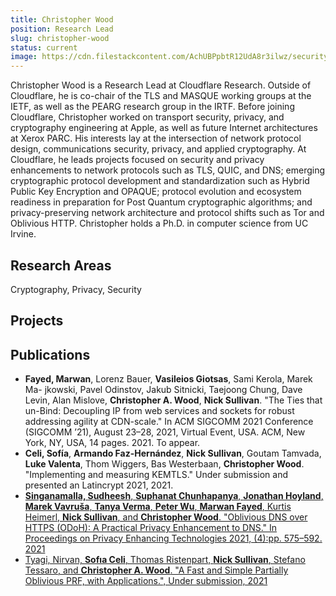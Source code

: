 ```yaml
---
title: Christopher Wood
position: Research Lead
slug: christopher-wood
status: current
image: https://cdn.filestackcontent.com/AchUBPpbtR12UdA8r3ilwz/security=policy:eyJleHBpcnkiOjIyMzA3NDc0OTcsImNhbGwiOlsicmVhZCIsImNvbnZlcnQiXSwiaGFuZGxlIjoiMWtGYThjdVRRYWlBTnZHcDkxM20ifQ==,signature:af6b97d9a057a3048613d726ee67dbffe61f72da2d5fc6de00b5a990e5c7df9b/cache=expiry:max/resize=w:600,h:600,fit:crop,align:faces/rotate=d:exif/1kFa8cuTQaiANvGp913m
---
```


<ProfileHeader slug={frontMatter.slug} />

Christopher Wood is a Research Lead at Cloudflare Research. Outside of Cloudflare, he is co-chair of the TLS and MASQUE working groups at the IETF, as well as the PEARG research group in the IRTF. Before joining Cloudflare, Christopher worked on transport security, privacy, and cryptography engineering at Apple, as well as future Internet architectures at Xerox PARC. His interests lay at the intersection of network protocol design, communications security, privacy, and applied cryptography. 
At Cloudflare, he leads projects focused on security and privacy enhancements to network protocols such as TLS, QUIC, and DNS; emerging cryptographic protocol development and standardization such as Hybrid Public Key Encryption and OPAQUE; protocol evolution and ecosystem readiness in preparation for Post Quantum cryptographic algorithms; and privacy-preserving network architecture and protocol shifts such as Tor and Oblivious HTTP. Christopher holds a Ph.D. in computer science from UC Irvine.

## Research Areas 
Cryptography, Privacy, Security

## Projects


## Publications 
* **Fayed, Marwan**, Lorenz Bauer, **Vasileios Giotsas**, Sami Kerola, Marek Ma- jkowski, Pavel Odinstov, Jakub Sitnicki, Taejoong Chung, Dave Levin, Alan Mislove, **Christopher A. Wood**, **Nick Sullivan**. "The Ties that un-Bind: Decoupling IP from web services and sockets for robust addressing agility at CDN-scale." In ACM SIGCOMM 2021 Conference (SIGCOMM ’21), August 23–28, 2021, Virtual Event, USA. ACM, New York, NY, USA, 14 pages. 2021. To appear.
* **Celi, Sofía**, **Armando Faz-Hernández**, **Nick Sullivan**, Goutam Tamvada, **Luke Valenta**, Thom Wiggers, Bas Westerbaan, **Christopher Wood**. "Implementing and measuring KEMTLS." Under submission and presented an Latincrypt 2021, 2021.
* [**Singanamalla, Sudheesh**, **Suphanat Chunhapanya**, **Jonathan Hoyland**, **Marek Vavruša**, **Tanya Verma**, **Peter Wu**, **Marwan Fayed**, Kurtis Heimerl, **Nick Sullivan**, and **Christopher Wood**. "Oblivious DNS over HTTPS (ODoH): A Practical Privacy Enhancement to DNS." In Proceedings on Privacy Enhancing Technologies 2021, (4):pp. 575–592. 2021](https://www.petsymposium.org/2021/files/papers/issue4/popets-2021-0085.pdf)
* [Tyagi, Nirvan, **Sofıa Celi**, Thomas Ristenpart, **Nick Sullivan**, Stefano Tessaro, and **Christopher A. Wood**. "A Fast and Simple Partially Oblivious PRF, with Applications.", Under submission, 2021](https://eprint.iacr.org/2021/864.pdf)
